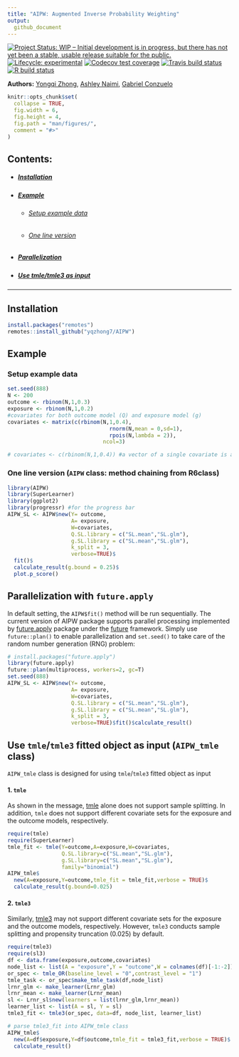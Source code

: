 ```yaml
---
title: "AIPW: Augmented Inverse Probability Weighting"
output:
  github_document
---
```

<!-- badges: start -->
[![Project Status: WIP – Initial development is in progress, but there has not yet been a stable, usable release suitable for the public.](https://www.repostatus.org/badges/latest/wip.svg)](https://www.repostatus.org/#WIP)
[![Lifecycle: experimental](https://img.shields.io/badge/lifecycle-experimental-orange.svg)](https://www.tidyverse.org/lifecycle/#experimental)
[![Codecov test coverage](https://codecov.io/gh/yqzhong7/AIPW/branch/master/graph/badge.svg)](https://codecov.io/gh/yqzhong7/AIPW?branch=master)
[![Travis build status](https://travis-ci.com/yqzhong7/AIPW.svg?branch=master)](https://travis-ci.com/yqzhong7/AIPW)
[![R build status](https://github.com/yqzhong7/AIPW/workflows/R-CMD-check/badge.svg)](https://github.com/yqzhong7/AIPW/actions)

<!-- badges: end -->

<!-- README.md is generated from README.Rmd. Please edit that file -->

__Authors:__ [Yongqi Zhong](https://github.com/yqzhong7), [Ashley Naimi](https://github.com/ainaimi), [Gabriel Conzuelo](https://github.com/gconzuelo)


```r
knitr::opts_chunk$set(
  collapse = TRUE,
  fig.width = 6,
  fig.height = 4,
  fig.path = "man/figures/",
  comment = "#>"
)
```

## Contents:

  * ##### [Installation](#Installation)
  * ##### [Example](#Example)
    + ###### [Setup example data](#data)
    + ###### [One line version](#one_line)
  * ##### [Parallelization](#par)
  * ##### [Use tmle/tmle3 as input](#tmle)


---------

## <a id="Installation"></a>Installation

```r
install.packages("remotes")
remotes::install_github("yqzhong7/AIPW")
```


## <a id="Example"></a>Example

### <a id="data"></a>Setup example data
```r
set.seed(888)
N <- 200
outcome <- rbinom(N,1,0.3)
exposure <- rbinom(N,1,0.2)
#covariates for both outcome model (Q) and exposure model (g)
covariates <- matrix(c(rbinom(N,1,0.4),
                                rnorm(N,mean = 0,sd=1),
                                rpois(N,lambda = 2)),
                              ncol=3)

# covariates <- c(rbinom(N,1,0.4)) #a vector of a single covariate is also supported
```

### <a id="one_line"></a>One line version (`AIPW` class: method chaining from R6class)

```r
library(AIPW)
library(SuperLearner)
library(ggplot2)
library(progressr) #for the progress bar
AIPW_SL <- AIPW$new(Y= outcome,
                    A= exposure,
                    W=covariates, 
                    Q.SL.library = c("SL.mean","SL.glm"),
                    g.SL.library = c("SL.mean","SL.glm"),
                    k_split = 3,
                    verbose=TRUE)$
  fit()$
  calculate_result(g.bound = 0.25)$
  plot.p_score()
```

## <a id="par"></a>Parallelization with `future.apply`

In default setting, the `AIPW$fit()` method will be run sequentially. The current version of AIPW package supports parallel processing implemented by [future.apply](https://github.com/HenrikBengtsson/future.apply) package under the [future](https://github.com/HenrikBengtsson/future) framework. Simply use `future::plan()` to enable parallelization and `set.seed()` to take care of the random number generation (RNG) problem:

```r
# install.packages("future.apply")
library(future.apply)
future::plan(multiprocess, workers=2, gc=T)
set.seed(888)
AIPW_SL <- AIPW$new(Y= outcome,
                    A= exposure,
                    W=covariates, 
                    Q.SL.library = c("SL.mean","SL.glm"),
                    g.SL.library = c("SL.mean","SL.glm"),
                    k_split = 3,
                    verbose=TRUE)$fit()$calculate_result()
```

## <a id="tmle"></a>Use `tmle`/`tmle3` fitted object as input (`AIPW_tmle` class)

`AIPW_tmle` class is designed for using `tmle`/`tmle3` fitted object as input

#### 1. `tmle`

As shown in the message, [tmle](https://cran.r-project.org/web/packages/tmle/index.html) alone does not support sample splitting. In addition, `tmle` does not support different covariate sets for the exposure and the outcome models, respectively.

```r
require(tmle)
require(SuperLearner)
tmle_fit <- tmle(Y=outcome,A=exposure,W=covariates,
                 Q.SL.library=c("SL.mean","SL.glm"),
                 g.SL.library=c("SL.mean","SL.glm"),
                 family="binomial")
AIPW_tmle$
  new(A=exposure,Y=outcome,tmle_fit = tmle_fit,verbose = TRUE)$
  calculate_result(g.bound=0.025)
```

#### 2. `tmle3`

Similarly, [tmle3](https://github.com/tlverse/tmle3) may not support different covariate sets for the exposure and the outcome models, respectively. However, `tmle3` conducts sample splitting and propensity truncation (0.025) by default.

```r
require(tmle3)
require(sl3)
df <- data.frame(exposure,outcome,covariates)
node_list <- list(A = "exposure",Y = "outcome",W = colnames(df)[-1:-2])
or_spec <- tmle_OR(baseline_level = "0",contrast_level = "1")
tmle_task <- or_spec$make_tmle_task(df,node_list)
lrnr_glm <- make_learner(Lrnr_glm)
lrnr_mean <- make_learner(Lrnr_mean)
sl <- Lrnr_sl$new(learners = list(lrnr_glm,lrnr_mean))
learner_list <- list(A = sl, Y = sl)
tmle3_fit <- tmle3(or_spec, data=df, node_list, learner_list)

# parse tmle3_fit into AIPW_tmle class
AIPW_tmle$
  new(A=df$exposure,Y=df$outcome,tmle_fit = tmle3_fit,verbose = TRUE)$
  calculate_result()
```





